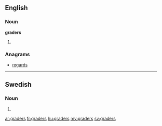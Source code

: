 ==English==

===Noun===
'''graders'''

# {{plural of|[[grader]]}}

===Anagrams===
* [[regards#English|regards]]

----

==Swedish==

===Noun===
{{head|sv|noun form}}

# {{sv-noun-form-indef-gen-pl|grad}}

[[ar:graders]]
[[fr:graders]]
[[hu:graders]]
[[my:graders]]
[[sv:graders]]